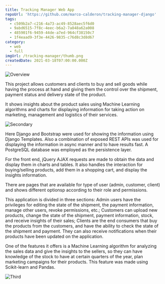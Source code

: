 ```yaml
---
title: Tracking Manager Web App
repoUrl: 'https://github.com/marco-calderon/tracking-manager-django'
tags:
  - c509b2a7-c216-4a73-ac49-8528aec5f6d0
  - 9abd6515-7f8c-4eec-b6a2-7a848a62a008
  - 485901f6-9459-44de-a7ed-964cf38150c7
  - 1f4eaad9-3f3e-4426-9835-c76d8c3d8d67
category:
  - web
  - full
imgUrl: /tracking-manager/thumb.png
createdDate: 2021-03-18T07:00:00.000Z
---
```


![Overview](/t1.jpg)

This project allows customers and clients to buy and sell goods while having the process at hand and giving them the control over the shipment, payment status and delivery state of the product.

It shows insights about the product sales using Machine Learning algorithms and charts for displaying information for taking action on marketing, management and logistics of their services.

![Secondary](/t2.jpg)

Here Django and Bootstrap were used for showing the information using Django Templates. Also a combination of exposed REST APIs was used for displaying the information in async manner and to have results fast. A PostgreSQL database was employed as the persistence layer.

For the front end, jQuery AJAX requests are made to obtain the data and display them in charts and tables. It also handles the interaction for buying/selling products, add them in a shopping cart, and display the insights information.

There are pages that are available for type of user (admin, customer, client) and shows different optionsp according to their role and permissions.

This application is divided in three sections: Admin users have the privileges for editing the state of the shipment, the payment information, manage other users, revoke permissions, etc.; Customers can upload new products, change the state of the shipment, payment information, stock, and receive insights of their sales; Clients are the end consumers that buy the products from the customers, and have the ability to check the state of the shipment and payment. They can also receive notifications when their products have been updated on the application.

One of the features it offers is a Machine Learning algorithm for analyzing the sales data and give the insights to the sellers, so they can have knowledge of the stock to have at certain quarters of the year, plan marketing campaigns for their products. This feature was made using Scikit-learn and Pandas.

![Third](/t3.jpg)
